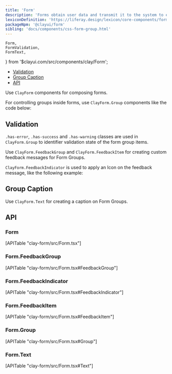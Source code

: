 ```yaml
---
title: 'Form'
description: 'Forms obtain user data and transmit it to the system to either store the data, produce an action, or both.'
lexiconDefinition: 'https://liferay.design/lexicon/core-components/forms/'
packageNpm: '@clayui/form'
sibling: 'docs/components/css-form-group.html'
---
```


	Form,
	FormValidation,
	FormText,
} from '$clayui.com/src/components/clay/Form';

<div class="nav-toc-absolute">
<div class="nav-toc">

-   [Validation](#validation)
-   [Group Caption](#group-caption)
-   [API](#api)

</div>
</div>

Use `ClayForm` components for composing forms.

For controlling groups inside forms, use `ClayForm.Group` components like the code below:

<Form />

## Validation

`.has-error`, `.has-success` and `.has-warning` classes are used in `ClayForm.Group` to identifier validation state of the form group items.

Use `ClayForm.FeedbackGroup` and `ClayForm.FeedbackItem` for creating custom feedback messages for Form Groups.

`ClayForm.FeedbackIndicator` is used to apply an Icon on the feedback message, like the following example:

<FormValidation />

## Group Caption

Use `ClayForm.Text` for creating a caption on Form Groups.

<FormText />

## API

### Form

<div>[APITable "clay-form/src/Form.tsx"]</div>

### Form.FeedbackGroup

<div>[APITable "clay-form/src/Form.tsx#FeedbackGroup"]</div>

### Form.FeedbackIndicator

<div>[APITable "clay-form/src/Form.tsx#FeedbackIndicator"]</div>

### Form.FeedbackItem

<div>[APITable "clay-form/src/Form.tsx#FeedbackItem"]</div>

### Form.Group

<div>[APITable "clay-form/src/Form.tsx#Group"]</div>

### Form.Text

<div>[APITable "clay-form/src/Form.tsx#Text"]</div>
